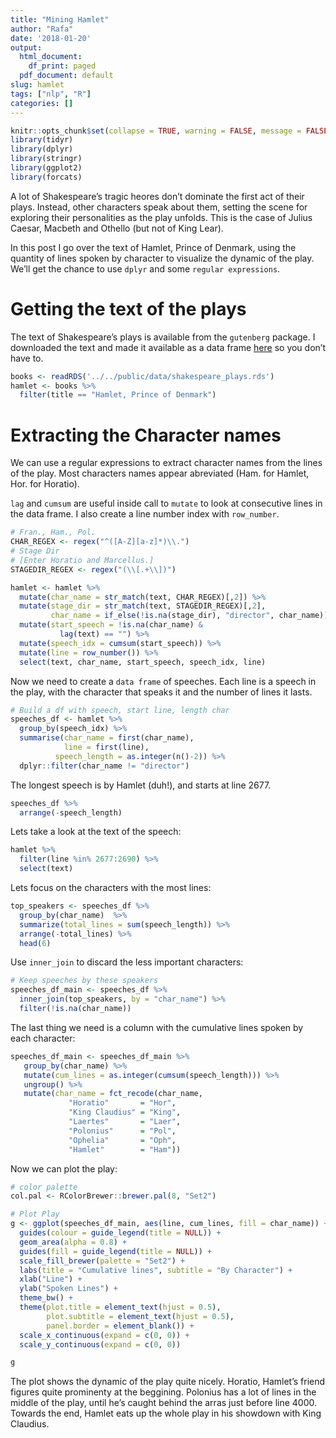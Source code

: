 ```yaml
---
title: "Mining Hamlet"
author: "Rafa"
date: '2018-01-20'
output:
  html_document:
    df_print: paged
  pdf_document: default
slug: hamlet
tags: ["nlp", "R"]
categories: []
---
```



```r
knitr::opts_chunk$set(collapse = TRUE, warning = FALSE, message = FALSE)
library(tidyr)
library(dplyr)
library(stringr)
library(ggplot2)
library(forcats)
```


A lot of Shakespeare's tragic heores don't dominate the first act of their plays. Instead, other characters speak about them, setting the scene for exploring their personalities as the play unfolds. This is the case of Julius Caesar, Macbeth and Othello (but not of King Lear).

In this post I go over the text of Hamlet, Prince of Denmark, using the quantity of lines spoken by character to visualize the dynamic of the play. We'll get the chance to use `dplyr` and some `regular expressions`.

# Getting the text of the plays

The text of Shakespeare's plays is available from the `gutenberg` package. I downloaded the text and made it available as a data frame [here](../../public/data/shakespeare_plays.rds)
 so you don't have to.


```r
books <- readRDS('../../public/data/shakespeare_plays.rds')
hamlet <- books %>%  
  filter(title == "Hamlet, Prince of Denmark")
```


# Extracting the Character names
We can use a regular expressions to extract character names from the lines of the play. Most characters names appear abreviated (Ham. for Hamlet, Hor. for Horatio).

`lag` and `cumsum` are useful inside call to `mutate` to look at consecutive lines in the data frame. I also create a line number index with `row_number`.


```r
# Fran., Ham., Pol.
CHAR_REGEX <- regex("^([A-Z][a-z]*)\\.")
# Stage Dir
# [Enter Horatio and Marcellus.]
STAGEDIR_REGEX <- regex("(\\[.+\\])")

hamlet <- hamlet %>% 
  mutate(char_name = str_match(text, CHAR_REGEX)[,2]) %>% 
  mutate(stage_dir = str_match(text, STAGEDIR_REGEX)[,2],
         char_name = if_else(!is.na(stage_dir), "director", char_name)) %>%
  mutate(start_speech = !is.na(char_name) & 
           lag(text) == "") %>%
  mutate(speech_idx = cumsum(start_speech)) %>% 
  mutate(line = row_number()) %>% 
  select(text, char_name, start_speech, speech_idx, line)
```

Now we need to create a `data frame` of speeches. Each line is a speech in the play, with the character that speaks it and the number of lines it lasts. 


```r

# Build a df with speech, start line, length char
speeches_df <- hamlet %>% 
  group_by(speech_idx) %>% 
  summarise(char_name = first(char_name), 
            line = first(line),
          speech_length = as.integer(n()-2)) %>% 
  dplyr::filter(char_name != "director")
```

The longest speech is by Hamlet (duh!), and starts at line 2677.

```r
speeches_df %>% 
  arrange(-speech_length)
```


Lets take a look at the text of the speech:
```r
hamlet %>% 
  filter(line %in% 2677:2690) %>% 
  select(text) 
```

Lets focus on the characters with the most lines:

```r
top_speakers <- speeches_df %>% 
  group_by(char_name)  %>%
  summarize(total_lines = sum(speech_length)) %>% 
  arrange(-total_lines) %>% 
  head(6)
```

Use `inner_join` to discard the less important characters:

```r
# Keep speeches by these speakers
speeches_df_main <- speeches_df %>% 
  inner_join(top_speakers, by = "char_name") %>% 
  filter(!is.na(char_name))
```

The last thing we need is a column with the cumulative lines spoken by each character:

```r
speeches_df_main <- speeches_df_main %>% 
   group_by(char_name) %>% 
   mutate(cum_lines = as.integer(cumsum(speech_length))) %>% 
   ungroup() %>% 
   mutate(char_name = fct_recode(char_name,
             "Horatio"       = "Hor",
             "King Claudius" = "King",
             "Laertes"       = "Laer",
             "Polonius"      = "Pol",
             "Ophelia"       = "Oph",
             "Hamlet"        = "Ham"))

```

Now we can plot the play:
```r
# color palette
col.pal <- RColorBrewer::brewer.pal(8, "Set2")

# Plot Play
g <- ggplot(speeches_df_main, aes(line, cum_lines, fill = char_name)) + 
  guides(colour = guide_legend(title = NULL)) +
  geom_area(alpha = 0.8) + 
  guides(fill = guide_legend(title = NULL)) +
  scale_fill_brewer(palette = "Set2") + 
  labs(title = "Cumulative lines", subtitle = "By Character") + 
  xlab("Line") + 
  ylab("Spoken Lines") +
  theme_bw() + 
  theme(plot.title = element_text(hjust = 0.5),
        plot.subtitle = element_text(hjust = 0.5),
        panel.border = element_blank()) +
  scale_x_continuous(expand = c(0, 0)) + 
  scale_y_continuous(expand = c(0, 0))

g

```

The plot shows the dynamic of the play quite nicely. Horatio, Hamlet's friend figures quite prominenty at the beggining. Polonius has a lot of lines in the middle of the play, until he's caught behind the arras just before line 4000. Towards the end, Hamlet eats up the whole play in  his showdown with King Claudius.
